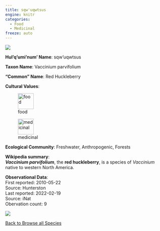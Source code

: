 ```yaml
---
title: sqw'uqwtsus
engine: knitr
categories:
  - Food
  - Medicinal
freeze: auto
---
```

![](https://static.inaturalist.org/photos/4855055/medium.jpg){fig-alt="sqw'uqwtsus - Red Huckleberry"}

**Hul'q'umi'num' Name**: sqw'uqwtsus



**Taxon Name**: Vaccinium parvifolium

**"Common" Name**: Red Huckleberry

**Cultural Values**:  

::: {layout-nrow=1 style="width:60%"}
![food](/files/food.svg){width=50px}

![medicinal](/files/medicinal.svg){width=50px}
:::

**Ecological Community**: Freshwater, Anthropogenic, Forests

**Wikipedia summary**:  
<i><b>Vaccinium parvifolium</b></i>, the <b>red huckleberry</b>, is a species of <i>Vaccinium</i> native to western North America.

**Observational Data**:   
First reported: 2010-05-22  
Source: Hunterston  
Last reported: 2022-02-19  
Source: iNat  
Obervation count: 9

![](community_dist.png)

[<i class="fa fa-arrow-left" aria-hidden="true"></i> Back to Browse all Species](/taxa.html)
